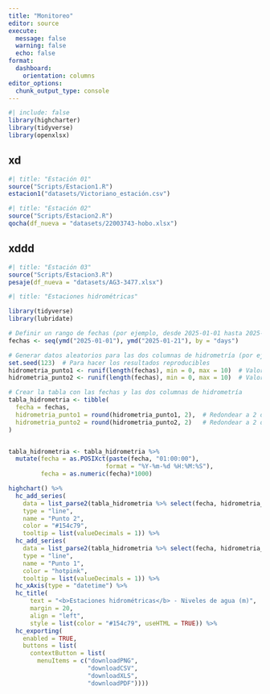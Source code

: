 ```yaml
---
title: "Monitoreo"
editor: source
execute: 
  message: false
  warning: false
  echo: false
format: 
  dashboard:
    orientation: columns
editor_options: 
  chunk_output_type: console
---
```


```r
#| include: false
library(highcharter)
library(tidyverse)
library(openxlsx)
```


## xd

```r
#| title: "Estación 01"
source("Scripts/Estacion1.R")
estacion1("datasets/Victoriano_estación.csv")
```


```r
#| title: "Estación 02"
source("Scripts/Estacion2.R")
qocha(df_nueva = "datasets/22003743-hobo.xlsx")
```

## xddd

```r
#| title: "Estación 03"
source("Scripts/Estacion3.R")
pesaje(df_nueva = "datasets/AG3-3477.xlsx")
```

```r
#| title: "Estaciones hidrométricas"

library(tidyverse)
library(lubridate)

# Definir un rango de fechas (por ejemplo, desde 2025-01-01 hasta 2025-01-10)
fechas <- seq(ymd("2025-01-01"), ymd("2025-01-21"), by = "days")

# Generar datos aleatorios para las dos columnas de hidrometría (por ejemplo, mediciones en metros)
set.seed(123)  # Para hacer los resultados reproducibles
hidrometria_punto1 <- runif(length(fechas), min = 0, max = 10)  # Valores aleatorios para el primer punto de aforo
hidrometria_punto2 <- runif(length(fechas), min = 0, max = 10)  # Valores aleatorios para el segundo punto de aforo

# Crear la tabla con las fechas y las dos columnas de hidrometría
tabla_hidrometria <- tibble(
  fecha = fechas,
  hidrometria_punto1 = round(hidrometria_punto1, 2),  # Redondear a 2 decimales
  hidrometria_punto2 = round(hidrometria_punto2, 2)   # Redondear a 2 decimales
)


tabla_hidrometria <- tabla_hidrometria %>% 
  mutate(fecha = as.POSIXct(paste(fecha, "01:00:00"),
                           format = "%Y-%m-%d %H:%M:%S"),
         fecha = as.numeric(fecha)*1000)

highchart() %>%
  hc_add_series(
    data = list_parse2(tabla_hidrometria %>% select(fecha, hidrometria_punto1)), 
    type = "line", 
    name = "Punto 2",
    color = "#154c79",
    tooltip = list(valueDecimals = 1)) %>% 
  hc_add_series(
    data = list_parse2(tabla_hidrometria %>% select(fecha, hidrometria_punto2)), 
    type = "line", 
    name = "Punto 1",
    color = "hotpink",
    tooltip = list(valueDecimals = 1)) %>% 
  hc_xAxis(type = "datetime") %>% 
  hc_title(
      text = "<b>Estaciones hidrométricas</b> - Niveles de agua (m)",
      margin = 20,
      align = "left",
      style = list(color = "#154c79", useHTML = TRUE)) %>% 
  hc_exporting(
    enabled = TRUE,
    buttons = list(
      contextButton = list(
        menuItems = c("downloadPNG",
                      "downloadCSV",
                      "downloadXLS",
                      "downloadPDF"))))
```

